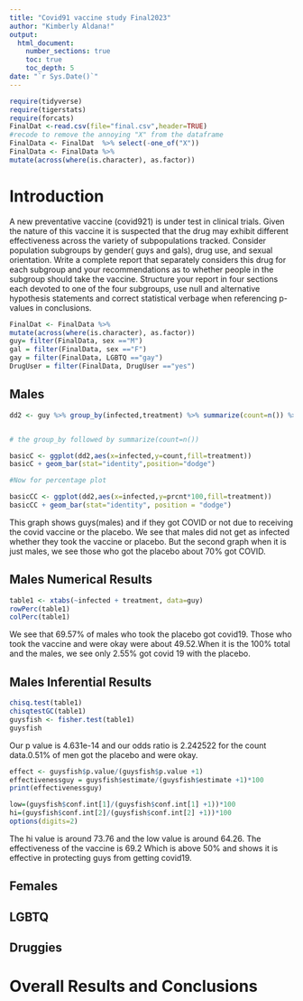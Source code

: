 ```yaml
---
title: "Covid91 vaccine study Final2023"
author: "Kimberly Aldana!"
output: 
  html_document:
    number_sections: true
    toc: true
    toc_depth: 5
date: "`r Sys.Date()`" 
---
```


```r
require(tidyverse)
require(tigerstats)
require(forcats)
FinalDat <-read.csv(file="final.csv",header=TRUE)
#recode to remove the annoying "X" from the dataframe
FinalData <- FinalDat  %>% select(-one_of("X"))
FinalData <- FinalData %>%
mutate(across(where(is.character), as.factor))
```

# Introduction

A new  preventative vaccine (covid921) is under test in clinical trials. Given the nature of this vaccine it is suspected that the drug may exhibit different effectiveness across the variety of subpopulations tracked. Consider population subgroups by gender( guys and gals), drug use, and sexual orientation. Write a complete report that separately considers this drug for each subgroup and your recommendations as to whether people in the subgroup should take the vaccine. Structure your report in four sections each devoted to one of the four subgroups, use null and alternative hypothesis statements and correct statistical verbage when referencing p-values in conclusions.

```r
FinalDat <- FinalData %>%
mutate(across(where(is.character), as.factor))
guy= filter(FinalData, sex =="M")
gal = filter(FinalData, sex =="F")
gay = filter(FinalData, LGBTQ =="gay")
DrugUser = filter(FinalData, DrugUser =="yes")

```


## Males

```r
dd2 <- guy %>% group_by(infected,treatment) %>% summarize(count=n()) %>% mutate(prcnt=count/sum(count))


# the group_by followed by summarize(count=n())

basicC <- ggplot(dd2,aes(x=infected,y=count,fill=treatment))
basicC + geom_bar(stat="identity",position="dodge")

#Now for percentage plot

basicCC <- ggplot(dd2,aes(x=infected,y=prcnt*100,fill=treatment)) 
basicCC + geom_bar(stat="identity", position = "dodge")
```

This graph shows guys(males) and if they got COVID or not due to receiving the covid vaccine or the placebo. We see that males did not get as infected whether they took the vaccine or placebo. But the second graph when it is just males, we see those who got the placebo about 70% got COVID.


## Males Numerical Results 

```r
table1 <- xtabs(~infected + treatment, data=guy)
rowPerc(table1)
colPerc(table1)
```

We see that 69.57% of males who took the placebo got covid19. Those who took the vaccine and were okay were about 49.52.When it is the 100% total and the males, we see only 2.55% got covid 19 with the placebo.

## Males Inferential Results

```r
chisq.test(table1)
chisqtestGC(table1)
guysfish <- fisher.test(table1)
guysfish
```

Our p value is 4.631e-14 and our odds ratio is 2.242522 for the count data.0.51% of men got the placebo and were okay. 


```r
effect <- guysfish$p.value/(guysfish$p.value +1)
effectivenessguy = guysfish$estimate/(guysfish$estimate +1)*100
print(effectivenessguy)
```

```r
low=(guysfish$conf.int[1]/(guysfish$conf.int[1] +1))*100
hi=(guysfish$conf.int[2]/(guysfish$conf.int[2] +1))*100
options(digits=2)
```

The hi value is around 73.76 and the low value is around 64.26. The effectiveness of the vaccine is 69.2 Which is above 50% and shows it is effective in protecting guys from getting covid19. 


## Females


## LGBTQ



## Druggies


# Overall Results and Conclusions